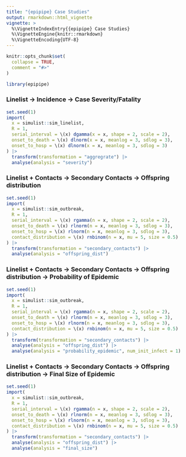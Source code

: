 ```yaml
---
title: "{epipipe} Case Studies"
output: rmarkdown::html_vignette
vignette: >
  %\VignetteIndexEntry{{epipipe} Case Studies}
  %\VignetteEngine{knitr::rmarkdown}
  %\VignetteEncoding{UTF-8}
---
```


```r
knitr::opts_chunk$set(
  collapse = TRUE,
  comment = "#>"
)
```

```r
library(epipipe)
```

### Linelist -> Incidence -> Case Severity/Fatality

```r
set.seed(1)
import(
  x = simulist::sim_linelist, 
  R = 1, 
  serial_interval = \(x) dgamma(x = x, shape = 2, scale = 2), 
  onset_to_death = \(x) dlnorm(x = x, meanlog = 3, sdlog = 3), 
  onset_to_hosp = \(x) dlnorm(x = x, meanlog = 3, sdlog = 3)
) |>
  transform(transformation = "aggregrate") |>
  analyse(analysis = "severity")
```

### Linelist + Contacts -> Secondary Contacts -> Offspring distribution

```r
set.seed(1)
import(
  x = simulist::sim_outbreak, 
  R = 1, 
  serial_interval = \(x) rgamma(n = x, shape = 2, scale = 2), 
  onset_to_death = \(x) rlnorm(n = x, meanlog = 3, sdlog = 3), 
  onset_to_hosp = \(x) rlnorm(n = x, meanlog = 3, sdlog = 3),
  contact_distribution = \(x) rnbinom(n = x, mu = 5, size = 0.5)
) |>
  transform(transformation = "secondary_contacts") |>
  analyse(analysis = "offspring_dist")
```

### Linelist + Contacts -> Secondary Contacts -> Offspring distribution -> Probability of Epidemic

```r
set.seed(1)
import(
  x = simulist::sim_outbreak, 
  R = 1, 
  serial_interval = \(x) rgamma(n = x, shape = 2, scale = 2), 
  onset_to_death = \(x) rlnorm(n = x, meanlog = 3, sdlog = 3), 
  onset_to_hosp = \(x) rlnorm(n = x, meanlog = 3, sdlog = 3),
  contact_distribution = \(x) rnbinom(n = x, mu = 5, size = 0.5)
) |>
  transform(transformation = "secondary_contacts") |>
  analyse(analysis = "offspring_dist") |>
  analyse(analysis = "probability_epidemic", num_init_infect = 1)
```

### Linelist + Contacts -> Secondary Contacts -> Offspring distribution -> Final Size of Epidemic

```r
set.seed(1)
import(
  x = simulist::sim_outbreak, 
  R = 1, 
  serial_interval = \(x) rgamma(n = x, shape = 2, scale = 2), 
  onset_to_death = \(x) rlnorm(n = x, meanlog = 3, sdlog = 3), 
  onset_to_hosp = \(x) rlnorm(n = x, meanlog = 3, sdlog = 3),
  contact_distribution = \(x) rnbinom(n = x, mu = 5, size = 0.5)
) |>
  transform(transformation = "secondary_contacts") |>
  analyse(analysis = "offspring_dist") |>
  analyse(analysis = "final_size")
```
